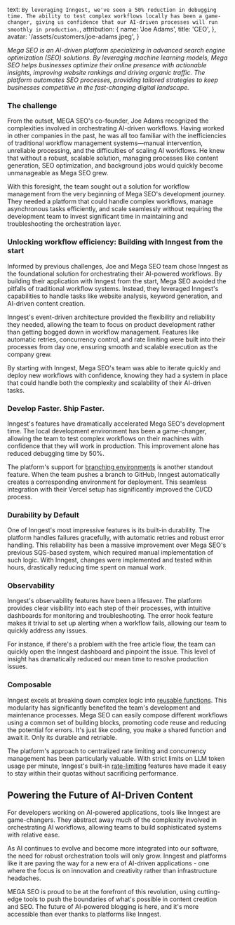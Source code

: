   text: `By leveraging Inngest, we've seen a 50% reduction in debugging time. The ability to test complex workflows locally has been a game-changer, giving us confidence that our AI-driven processes will run smoothly in production.`,
  attribution: {
    name: 'Joe Adams',
    title: 'CEO',
  },
  avatar: '/assets/customers/joe-adams.jpeg',
}

*Mega SEO is an AI-driven platform specializing in  advanced search engine optimization (SEO) solutions. By leveraging machine learning models, Mega SEO helps businesses optimize their online presence with actionable insights, improving website rankings and driving organic traffic. The platform automates SEO processes, providing tailored strategies to keep businesses competitive in the fast-changing digital landscape.*

### The challenge

From the outset, MEGA SEO's co-founder, Joe Adams recognized the complexities involved in orchestrating AI-driven workflows. Having worked in other companies in the past, he was all too familiar with the inefficiencies of traditional workflow management systems—manual intervention, unreliable processing, and the difficulties of scaling AI workflows. He knew that without a robust, scalable solution, managing processes like content generation, SEO optimization, and background jobs would quickly become unmanageable as Mega SEO grew.

With this foresight, the team sought out a solution for workflow management from the very beginning of Mega SEO's development journey. They needed a platform that could handle complex workflows, manage asynchronous tasks efficiently, and scale seamlessly without requiring the development team to invest significant time in maintaining and troubleshooting the orchestration layer.

### Unlocking workflow efficiency: Building with Inngest from the start

Informed by previous challenges, Joe and Mega SEO team chose Inngest as the foundational solution for orchestrating their AI-powered workflows. By building their application with Inngest from the start, Mega SEO avoided the pitfalls of traditional workflow systems. Instead, they leveraged Inngest's capabilities to handle tasks like website analysis, keyword generation, and AI-driven content creation.

Inngest's event-driven architecture provided the flexibility and reliability they needed, allowing the team to focus on product development rather than getting bogged down in workflow management. Features like automatic retries, concurrency control, and rate limiting were built into their processes from day one, ensuring smooth and scalable execution as the company grew.

By starting with Inngest, Mega SEO's team was able to iterate quickly and deploy new workflows with confidence, knowing they had a system in place that could handle both the complexity and scalability of their AI-driven tasks.

### Develop Faster. Ship Faster.

Inngest's features have dramatically accelerated Mega SEO's development time. The local development environment has been a game-changer, allowing the team to test complex workflows on their machines with confidence that they will work in production. This improvement alone has reduced debugging time by 50%.

The platform's support for [branching environments](/docs/deploy/environments) is another standout feature. When the team pushes a branch to GitHub, Inngest automatically creates a corresponding environment for deployment. This seamless integration with their Vercel setup has significantly improved the CI/CD process.

### Durability by Default

One of Inngest's most impressive features is its built-in durability. The platform handles failures gracefully, with automatic retries and robust error handling. This reliability has been a massive improvement over Mega SEO's previous SQS-based system, which required manual implementation of such logic. With Inngest, changes were implemented and tested within hours, drastically reducing time spent on manual work.

### Observability 

Inngest's observability features have been a lifesaver. The platform provides clear visibility into each step of their processes, with intuitive dashboards for monitoring and troubleshooting. The error hook feature makes it trivial to set up alerting when a workflow fails, allowing our team to quickly address any issues.

For instance, if there's a problem with the free article flow, the team can quickly open the Inngest dashboard and pinpoint the issue. This level of insight has dramatically reduced our mean time to resolve production issues.

### Composable

Inngest excels at breaking down complex logic into [reusable functions](/docs/learn/inngest-functions). This modularity has significantly benefited the team's development and maintenance processes. Mega SEO can easily compose different workflows using a common set of building blocks, promoting code reuse and reducing the potential for errors. It's just like coding, you make a shared function and await it. Only its durable and retriable. 

The platform's approach to centralized rate limiting and concurrency management has been particularly valuable. With strict limits on LLM token usage per minute, Inngest's built-in [rate-limiting](/docs/guides/rate-limiting) features have made it easy to stay within their quotas without sacrificing performance.

## Powering the Future of AI-Driven Content

For developers working on AI-powered applications, tools like Inngest are game-changers. They abstract away much of the complexity involved in orchestrating AI workflows, allowing teams to build sophisticated systems with relative ease.

As AI continues to evolve and become more integrated into our software, the need for robust orchestration tools will only grow. Inngest and platforms like it are paving the way for a new era of AI-driven applications \- one where the focus is on innovation and creativity rather than infrastructure headaches.  
   
MEGA SEO is proud to be at the forefront of this revolution, using cutting-edge tools to push the boundaries of what's possible in content creation and SEO. The future of AI-powered blogging is here, and it's more accessible than ever thanks to platforms like Inngest.  
